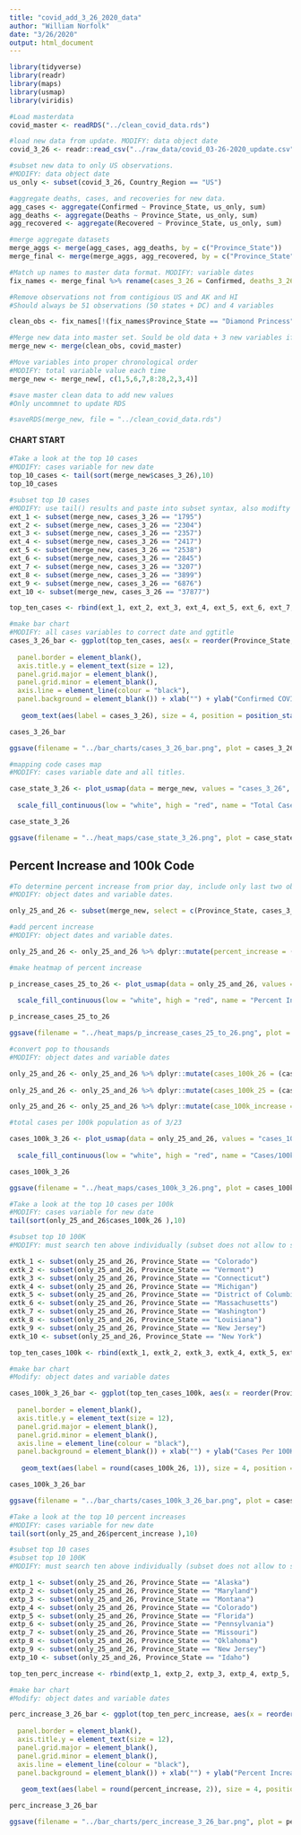 ```yaml
---
title: "covid_add_3_26_2020_data"
author: "William Norfolk"
date: "3/26/2020"
output: html_document
---
```



```r
library(tidyverse)
library(readr)
library(maps)
library(usmap)
library(viridis)
```

```r
#Load masterdata
covid_master <- readRDS("../clean_covid_data.rds")
```


```r
#load new data from update. MODIFY: data object date
covid_3_26 <- readr::read_csv("../raw_data/covid_03-26-2020_update.csv")
```

```r
#subset new data to only US observations. 
#MODIFY: data object date
us_only <- subset(covid_3_26, Country_Region == "US")
```

```r
#aggregate deaths, cases, and recoveries for new data. 
agg_cases <- aggregate(Confirmed ~ Province_State, us_only, sum)
agg_deaths <- aggregate(Deaths ~ Province_State, us_only, sum)
agg_recovered <- aggregate(Recovered ~ Province_State, us_only, sum)
```

```r
#merge aggregate datasets
merge_aggs <- merge(agg_cases, agg_deaths, by = c("Province_State"))
merge_final <- merge(merge_aggs, agg_recovered, by = c("Province_State"))
```

```r
#Match up names to master data format. MODIFY: variable dates
fix_names <- merge_final %>% rename(cases_3_26 = Confirmed, deaths_3_26 = Deaths, recov_3_26 = Recovered)
```

```r
#Remove observations not from contigious US and AK and HI
#Should always be 51 observations (50 states + DC) and 4 variables

clean_obs <- fix_names[!(fix_names$Province_State == "Diamond Princess" | fix_names$Province_State == "Grand Princess" | fix_names$Province_State == "Guam" | fix_names$Province_State == "Puerto Rico" | fix_names$Province_State == "United States Virgin Islands" | fix_names$Province_State == "US" | fix_names$Province_State == "American Samoa" | fix_names$Province_State == "Northern Mariana Islands" | fix_names$Province_State == "Virgin Islands" | fix_names$Province_State == "Wuhan Evacuee" | fix_names$Province_State == "Recovered"),]
```

```r
#Merge new data into master set. Sould be old data + 3 new variables if successful
merge_new <- merge(clean_obs, covid_master)
```

```r
#Move variables into proper chronological order
#MODIFY: total variable value each time
merge_new <- merge_new[, c(1,5,6,7,8:28,2,3,4)]
```

```r
#save master clean data to add new values
#Only uncommnet to update RDS

#saveRDS(merge_new, file = "../clean_covid_data.rds")
```

#### CHART START

```r
#Take a look at the top 10 cases
#MODIFY: cases variable for new date
top_10_cases <- tail(sort(merge_new$cases_3_26),10)
top_10_cases
```

```r
#subset top 10 cases
#MODIFY: use tail() results and paste into subset syntax, also modifty cases date value
ext_1 <- subset(merge_new, cases_3_26 == "1795")
ext_2 <- subset(merge_new, cases_3_26 == "2304")
ext_3 <- subset(merge_new, cases_3_26 == "2357")
ext_4 <- subset(merge_new, cases_3_26 == "2417")
ext_5 <- subset(merge_new, cases_3_26 == "2538")
ext_6 <- subset(merge_new, cases_3_26 == "2845")
ext_7 <- subset(merge_new, cases_3_26 == "3207")
ext_8 <- subset(merge_new, cases_3_26 == "3899")
ext_9 <- subset(merge_new, cases_3_26 == "6876")
ext_10 <- subset(merge_new, cases_3_26 == "37877")

top_ten_cases <- rbind(ext_1, ext_2, ext_3, ext_4, ext_5, ext_6, ext_7, ext_8, ext_9, ext_10)
```

```r
#make bar chart
#MODIFY: all cases variables to correct date and ggtitle
cases_3_26_bar <- ggplot(top_ten_cases, aes(x = reorder(Province_State, -cases_3_26), cases_3_26)) + geom_bar(aes(fill = reorder(Province_State, -cases_3_26)),stat = "identity") + theme(axis.text.x = element_text(angle = 45, hjust = 1),
                                                                                                   legend.position = "none",                                                                        axis.text=element_text(size=12),
  panel.border = element_blank(), 
  axis.title.y = element_text(size = 12),
  panel.grid.major = element_blank(),
  panel.grid.minor = element_blank(),
  axis.line = element_line(colour = "black"),
  panel.background = element_blank()) + xlab("") + ylab("Confirmed COVID-19 Cases") + ggtitle("Top Ten Confirmed COVID-19 Cases by State 3/26/2020") +
  
   geom_text(aes(label = cases_3_26), size = 4, position = position_stack(vjust = 0.8))

cases_3_26_bar 
```

```r
ggsave(filename = "../bar_charts/cases_3_26_bar.png", plot = cases_3_26_bar)
```

```r
#mapping code cases map
#MODIFY: cases variable date and all titles.

case_state_3_26 <- plot_usmap(data = merge_new, values = "cases_3_26", color = "black") + 
  
  scale_fill_continuous(low = "white", high = "red", name = "Total Cases", label = scales::comma) + theme(legend.position = "right", plot.title = element_text(color = "black", size = 15, face = "bold"), plot.subtitle = element_text(color = "black", size = 10, face = "italic")) + labs(title = "COVID-19 Confirmed Cases by State", subtitle = "Data as of: 3/26/2020")

case_state_3_26
```

```r
ggsave(filename = "../heat_maps/case_state_3_26.png", plot = case_state_3_26)
```

## Percent Increase and 100k Code

```r
#To determine percent increase from prior day, include only last two observations
#MODIFY: object dates and variable dates.

only_25_and_26 <- subset(merge_new, select = c(Province_State, cases_3_25, cases_3_26, fips, total_pop))
```


```r
#add percent increase
#MODIFY: object dates and variable dates.

only_25_and_26 <- only_25_and_26 %>% dplyr::mutate(percent_increase = (cases_3_26 - cases_3_25) / cases_3_25 * 100)
```

```r
#make heatmap of percent increase

p_increase_cases_25_to_26 <- plot_usmap(data = only_25_and_26, values = "percent_increase", color = "black") + 
  
  scale_fill_continuous(low = "white", high = "red", name = "Percent Increase", label = scales::comma) + theme(legend.position = "right", plot.title = element_text(color = "black", size = 15, face = "bold"), plot.subtitle = element_text(color = "black", size = 10, face = "italic")) + labs(title = "Percent Increase of Confirmed COVID-19 Cases by State", subtitle = "From: 3/25/2020-3/26/2020")

p_increase_cases_25_to_26
```

```r
ggsave(filename = "../heat_maps/p_increase_cases_25_to_26.png", plot = p_increase_cases_25_to_26)
```

```r
#convert pop to thousands
#MODIFY: object dates and variable dates

only_25_and_26 <- only_25_and_26 %>% dplyr::mutate(cases_100k_26 = (cases_3_26 / total_pop) *100000)
  
only_25_and_26 <- only_25_and_26 %>% dplyr::mutate(cases_100k_25 = (cases_3_25 / total_pop) * 100000)

only_25_and_26 <- only_25_and_26 %>% dplyr::mutate(case_100k_increase = (cases_100k_26 - cases_100k_25) / cases_100k_26 *100)

```

```r
#total cases per 100k population as of 3/23

cases_100k_3_26 <- plot_usmap(data = only_25_and_26, values = "cases_100k_26", color = "black") + 
  
  scale_fill_continuous(low = "white", high = "red", name = "Cases/100k Population", label = scales::comma) + theme(legend.position = "right", plot.title = element_text(color = "black", size = 15, face = "bold"), plot.subtitle = element_text(color = "black", size = 10, face = "italic")) + labs(title = "COVID-19 Confirmed Cases Per 100K Individuals by State", subtitle = "Data as of: 3/26/2020")

cases_100k_3_26
```

```r
ggsave(filename = "../heat_maps/cases_100k_3_26.png", plot = cases_100k_3_26)
```

```r
#Take a look at the top 10 cases per 100k
#MODIFY: cases variable for new date
tail(sort(only_25_and_26$cases_100k_26 ),10)
```


```r
#subset top 10 100K
#MODIFY: must search ten above individually (subset does not allow to select by these values for some reason...) and past the states in the code below.Also modify variable and object date names.

extk_1 <- subset(only_25_and_26, Province_State == "Colorado")
extk_2 <- subset(only_25_and_26, Province_State == "Vermont")
extk_3 <- subset(only_25_and_26, Province_State == "Connecticut")
extk_4 <- subset(only_25_and_26, Province_State == "Michigan")
extk_5 <- subset(only_25_and_26, Province_State == "District of Columbia")
extk_6 <- subset(only_25_and_26, Province_State == "Massachusetts")
extk_7 <- subset(only_25_and_26, Province_State == "Washington")
extk_8 <- subset(only_25_and_26, Province_State == "Louisiana")
extk_9 <- subset(only_25_and_26, Province_State == "New Jersey")
extk_10 <- subset(only_25_and_26, Province_State == "New York")

top_ten_cases_100k <- rbind(extk_1, extk_2, extk_3, extk_4, extk_5, extk_6, extk_7, extk_8, extk_9, extk_10)
```

```r
#make bar chart
#Modify: object dates and variable dates

cases_100k_3_26_bar <- ggplot(top_ten_cases_100k, aes(x = reorder(Province_State, -cases_100k_26), cases_100k_26)) + geom_bar(aes(fill = reorder(Province_State, -cases_100k_26)), stat = "identity") + theme(axis.text.x = element_text(angle = 45, hjust = 1),
                                                                                                   legend.position = "none",                                                                        axis.text=element_text(size=12),
  panel.border = element_blank(),   
  axis.title.y = element_text(size = 12),
  panel.grid.major = element_blank(),
  panel.grid.minor = element_blank(),
  axis.line = element_line(colour = "black"),
  panel.background = element_blank()) + xlab("") + ylab("Cases Per 100K Individuals") + ggtitle("Top Ten COVID-19 Confirmed Cases Per 100K Individuals by State 3/26/2020") +
  
   geom_text(aes(label = round(cases_100k_26, 1)), size = 4, position = position_stack(vjust = 0.8))

cases_100k_3_26_bar
```

```r
ggsave(filename = "../bar_charts/cases_100k_3_26_bar.png", plot = cases_100k_3_26_bar)
```

```r
#Take a look at the top 10 percent increases
#MODIFY: cases variable for new date
tail(sort(only_25_and_26$percent_increase ),10)
```

```r
#subset top 10 cases
#subset top 10 100K
#MODIFY: must search ten above individually (subset does not allow to select by these values for some reason...) and past the states in the code below.Also modify variable and object date names.

extp_1 <- subset(only_25_and_26, Province_State == "Alaska")
extp_2 <- subset(only_25_and_26, Province_State == "Maryland")
extp_3 <- subset(only_25_and_26, Province_State == "Montana")
extp_4 <- subset(only_25_and_26, Province_State == "Colorado")
extp_5 <- subset(only_25_and_26, Province_State == "Florida")
extp_6 <- subset(only_25_and_26, Province_State == "Pennsylvania")
extp_7 <- subset(only_25_and_26, Province_State == "Missouri")
extp_8 <- subset(only_25_and_26, Province_State == "Oklahoma")
extp_9 <- subset(only_25_and_26, Province_State == "New Jersey")
extp_10 <- subset(only_25_and_26, Province_State == "Idaho")

top_ten_perc_increase <- rbind(extp_1, extp_2, extp_3, extp_4, extp_5, extp_6, extp_7, extp_8, extp_9, extp_10)
```

```r
#make bar chart
#Modify: object dates and variable dates

perc_increase_3_26_bar <- ggplot(top_ten_perc_increase, aes(x = reorder(Province_State, -percent_increase), percent_increase)) + geom_bar(aes(fill = reorder(Province_State, -percent_increase)), stat = "identity") + theme(axis.text.x = element_text(angle = 45, hjust = 1),
                                                                                                   legend.position = "none",                                                                        axis.text=element_text(size=12),
  panel.border = element_blank(),   
  axis.title.y = element_text(size = 12),
  panel.grid.major = element_blank(),
  panel.grid.minor = element_blank(),
  axis.line = element_line(colour = "black"),
  panel.background = element_blank()) + xlab("") + ylab("Percent Increase") + ggtitle("COVID-19: Top Ten Percent Increase by State from 3/25/20-3/26/20") +
  
   geom_text(aes(label = round(percent_increase, 2)), size = 4, position = position_stack(vjust = 0.8))

perc_increase_3_26_bar
```

```r
ggsave(filename = "../bar_charts/perc_increase_3_26_bar.png", plot = perc_increase_3_26_bar)
```


